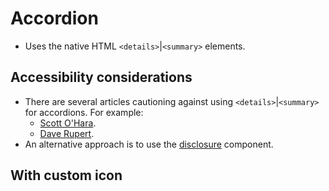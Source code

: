 
<Meta of={Accordion} />

# Accordion
- Uses the native HTML `<details>`|`<summary>` elements.

## Accessibility considerations
- There are several articles cautioning against using `<details>`|`<summary>` for accordions. For example:
    - [Scott O'Hara](https://www.scottohara.me//blog/2022/09/12/details-summary.html).
    - [Dave Rupert](https://daverupert.com/2019/12/why-details-is-not-an-accordion/).
- An alternative approach is to use the [disclosure](/story/components-disclosure-or-show-hide--disclosure) component.

<Canvas of={Accordion.Accordion} />

## With custom icon

<Canvas of={Accordion.AccordionCustomIcon} />
